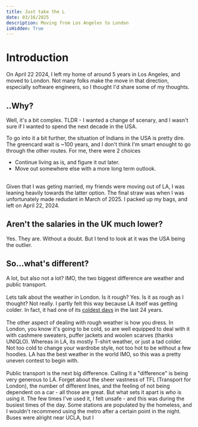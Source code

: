 ```yaml
---
title: Just take the L
date: 03/16/2025
description: Moving from Los Angeles to London
isHidden: True
---
```


# Introduction

On April 22 2024, I left my home of around 5 years in Los Angeles, and moved to London. Not many folks make the move in that direction,
especially software engineers, so I thought I'd share some of my thoughts.

## ..Why?

Well, it's a bit complex. TLDR - I wanted a change of scenary, and I wasn't sure if I wanted to spend the next decade in the USA.

To go into it a bit further, the situation of Indians in the USA is pretty dire. The greencard wait is ~100 years, and I don't think I'm
smart enought to go through the other routes. For me, there were 2 choices
<br/>
- Continue living as is, and figure it out later.
- Move out somewhere else with a more long term outlook.
<br/>
Given that I was geting married, my friends were moving out of LA, I was leaning heavily towards the latter option. The final straw was
when I was unfortunately made redudant in March of 2025. I packed up my bags, and left on April 22, 2024.

## Aren't the salaries in the UK much lower?

Yes. They are. Without a doubt. But I tend to look at it was the USA being the outlier.

## So...what's different? 

A lot, but also not a lot? IMO, the two biggest difference are weather and public transport. \
\
Lets talk about the weather in London. Is it rough? Yes. Is it as rough as I thought? Not really. I partly felt this way
because LA itself was getting colder. In fact, it had one of its [coldest days](https://www.reddit.com/r/LosAngeles/comments/1jbnjm9/friday_was_the_coldest_day_in_la_since_feb_2001/) in the last 24 years. \
\
The other aspect of dealing with rough weather is how you dress.
In London, you know it's going to be cold, so are well equipped to deal with it with cashmere sweaters, puffer jackets and woolen scarves (thanks UNIQLO). Whereas in LA, its mostly T-shirt weather, or just a tad colder. \
Not too cold to change your wardrobe style, not too hot to be without a few hoodies. LA has the best weather in the world IMO, so this was a pretty uneven contest to begin with. \
\
Public transport is the next big difference. Calling it a "difference" is being very generous to LA. Forget about the sheer vastness of TFL (Transport for London), the number of different lines, and the feeling of not being dependent on a car - all those are great. But what sets it apart is _who_ is using it. The few times I've used it, I felt unsafe - and this was during the busiest times of the day.
Some stations are populated by the homeless, and I wouldn't recommend using the metro after a certain point in the night. Buses were alright near UCLA, but I